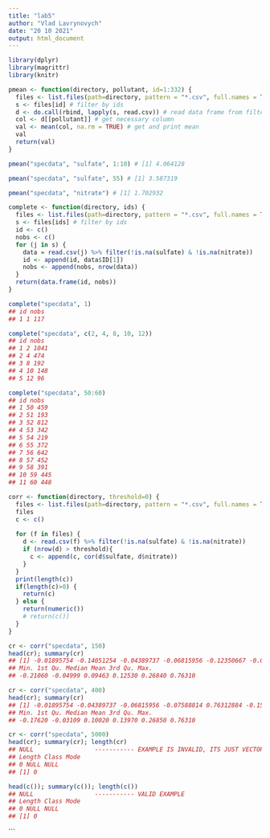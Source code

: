 ```yaml
---
title: "lab5"
author: "Vlad Lavrynovych"
date: "20 10 2021"
output: html_document
---
```


```r
library(dplyr)
library(magrittr)
library(knitr)
```

```r
pmean <- function(directory, pollutant, id=1:332) {
  files <- list.files(path=directory, pattern = "*.csv", full.names = TRUE) # read file names
  s <- files[id] # filter by ids
  d <- do.call(rbind, lapply(s, read.csv)) # read data frame from filtered files
  col <- d[[pollutant]] # get necessary column
  val <- mean(col, na.rm = TRUE) # get and print mean
  val
  return(val)
}
```


```r
pmean("specdata", "sulfate", 1:10) # [1] 4.064128
```


```r
pmean("specdata", "sulfate", 55) # [1] 3.587319
```


```r
pmean("specdata", "nitrate") # [1] 1.702932
```


```r
complete <- function(directory, ids) {
  files <- list.files(path=directory, pattern = "*.csv", full.names = TRUE) # read file names
  s <- files[ids] # filter by ids
  id <- c()
  nobs <- c()
  for (j in s) {
    data = read.csv(j) %>% filter(!is.na(sulfate) & !is.na(nitrate))
    id <- append(id, data$ID[1])
    nobs <- append(nobs, nrow(data))
  }
  return(data.frame(id, nobs))
}
```


```r
complete("specdata", 1)
## id nobs
## 1 1 117
```


```r
complete("specdata", c(2, 4, 8, 10, 12))
## id nobs
## 1 2 1041
## 2 4 474
## 3 8 192
## 4 10 148
## 5 12 96
```


```r
complete("specdata", 50:60)
## id nobs
## 1 50 459
## 2 51 193
## 3 52 812
## 4 53 342
## 5 54 219
## 6 55 372
## 7 56 642
## 8 57 452
## 9 58 391
## 10 59 445
## 11 60 448
```


```r
corr <- function(directory, threshold=0) {
  files <- list.files(path=directory, pattern = "*.csv", full.names = TRUE) # read file names
  files
  c <- c()
  
  for (f in files) {
    d <- read.csv(f) %>% filter(!is.na(sulfate) & !is.na(nitrate))
    if (nrow(d) > threshold){
      c <- append(c, cor(d$sulfate, d$nitrate))
    }
  }
  print(length(c))
  if(length(c)>0) {
    return(c)
  } else {
    return(numeric())
    # return(c())
  }
}
```


```r
cr <- corr("specdata", 150)
head(cr); summary(cr)
## [1] -0.01895754 -0.14051254 -0.04389737 -0.06815956 -0.12350667 -0.07588814
## Min. 1st Qu. Median Mean 3rd Qu. Max.
## -0.21060 -0.04999 0.09463 0.12530 0.26840 0.76310
```


```r
cr <- corr("specdata", 400)
head(cr); summary(cr)
## [1] -0.01895754 -0.04389737 -0.06815956 -0.07588814 0.76312884 -0.15782860
## Min. 1st Qu. Median Mean 3rd Qu. Max.
## -0.17620 -0.03109 0.10020 0.13970 0.26850 0.76310
```


```r
cr <- corr("specdata", 5000)
head(cr); summary(cr); length(cr)
## NULL                 ----------- EXAMPLE IS INVALID, ITS JUST VECTOR c(), NOT NUMERIC SEE BELOW
## Length Class Mode
## 0 NULL NULL
## [1] 0
```

```r
head(c()); summary(c()); length(c())
## NULL                 ----------- VALID EXAMPLE
## Length Class Mode
## 0 NULL NULL
## [1] 0
```
```

